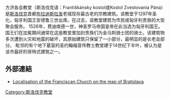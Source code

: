 {{Orphan|time=2020-10-27}}
方济各会教堂（斯洛伐克语：Františkánsky kostol或Kostol Zvestovania Pána）是[[斯洛伐克|斯洛伐克]]首都[[布拉迪斯拉发|布拉迪斯拉发]]老城现存最古老的宗教建筑。该教堂于1297年圣化，匈牙利国王安德鲁三世出席。在过去，该教堂建筑为市民或匈牙利贵族的大型聚会服务。 1526年，费迪南德一世，神圣罗马帝国皇帝在此当选为匈牙利国王。 国王们在加冕期间通常在这座教堂里加封贵族们为金马刺骑士团的骑士。该建筑物多次遭到火灾和地震的破坏，其原始建筑只保留了一小部分，最明显的是长老会部分。 毗邻的有个地下墓室的圣约翰福音传教士教堂建于14世纪下半叶，被认为是该市最好的哥特式建筑之一。

== 外部連結 ==
{{Commons category|Kostol Zvestovania Pána}}
* [http://www.mapa-mapy.sk/mapa/frantiskansky-kostol-a-klastor-81106-bratislava-slovenska-republika/ Localisation of the Franciscan Church on the map of Bratislava] {{Wayback|url=http://www.mapa-mapy.sk/mapa/frantiskansky-kostol-a-klastor-81106-bratislava-slovenska-republika/ |date=20120826014936 }}
{{coord|48|08|42|N|17|06|30|E|display=title|region:SK-BL_type:landmark_source:dewiki}}
[[Category:斯洛伐克教堂|Category:斯洛伐克教堂]]